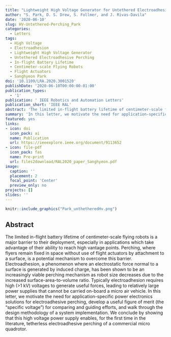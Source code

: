 ```yaml
---
title: "Lightweight High Voltage Generator for Untethered Electroadhesive Perching of Micro Air Vehicles"
author: "S. Park, D. S. Drew, S. Follmer, and J. Rivas-Davila"
date: '2020-06-10'
slug: HV-Untethered-Perching_Park
categories:
  - Letters
tags: 
  - High Voltage
  - Electroadhesion
  - Lightweight High Voltage Generator
  - Untethered Electroadhesive Perching
  - In-flight Battery Lifetime
  - Centimeter-scale Flying Robots
  - Flight Actuators
  - Sanghyeon Park
doi: '10.1109/LRA.2020.3001520'
publishDate: '2020-06-10T00:00:00-01:00'
publication_types:
  - '1'
publication: ' IEEE Robotics and Automation Letters'
publication_short: 'IEEE RAL'
abstract: 'The limited in-flight battery lifetime of centimeter-scale flying robots is a major barrier to their deployment, especially in applications which take advantage of their ability to reach high vantage points. Perching, where flyers remain fixed in space without use of flight actuators by attachment to a surface, is a potential mechanism to overcome this barrier. Electroadhesion, a phenomenon where an electrostatic force normal to a surface is generated by induced charge, has been shown to be an increasingly viable perching mechanism as robot size decreases due to the increased surface-area-to-volume ratio. Typically electroadhesion requires high (>1 kV) voltages to generate useful forces, leading to relatively large power supplies that cannot be carried on-board a micro air vehicle. In this letter, we motivate the need for application-specific power electronics solutions for electroadhesive perching, develop a useful figure of merit (the “specific voltage”) for comparing and guiding efforts, and walk through the design methodology of a system implementation. We conclude by showing that this high voltage power supply enables, for the first time in the literature, tetherless electroadhesive perching of a commercial micro quadrotor.'
summary: 'In this letter, we motivate the need for application-specific power electronics solutions for electroadhesive perching, develop a useful figure of merit (the “specific voltage”) for comparing and guiding efforts, and walk through the design methodology of a system implementation. We conclude by showing that this high voltage power supply enables, for the first time in the literature, tetherless electroadhesive perching of a commercial micro quadrotor.'
featured: yes
links:
- icon: doi
  icon_pack: ai
  name: Publication
  url: https://ieeexplore.ieee.org/document/9113652
- icon: file-pdf
  icon_pack: fas
  name: Pre-print
  url: files2download/RAL2020_paper_Sanghyeon.pdf
image:
  caption: ''
  placement: 2
  focal_point: 'Center'
  preview_only: no
projects: []
slides: ''
---
```



```r
knitr::include_graphics("Park_unthetheredHv.png")
```

## Abstract 

The limited in-flight battery lifetime of centimeter-scale flying robots is a major barrier to their deployment, especially in applications which take advantage of their ability to reach high vantage points. Perching, where flyers remain fixed in space without use of flight actuators by attachment to a surface, is a potential mechanism to overcome this barrier. Electroadhesion, a phenomenon where an electrostatic force normal to a surface is generated by induced charge, has been shown to be an increasingly viable perching mechanism as robot size decreases due to the increased surface-area-to-volume ratio. Typically electroadhesion requires high (>1 kV) voltages to generate useful forces, leading to relatively large power supplies that cannot be carried on-board a micro air vehicle. In this letter, we motivate the need for application-specific power electronics solutions for electroadhesive perching, develop a useful figure of merit (the “specific voltage”) for comparing and guiding efforts, and walk through the design methodology of a system implementation. We conclude by showing that this high voltage power supply enables, for the first time in the literature, tetherless electroadhesive perching of a commercial micro quadrotor.